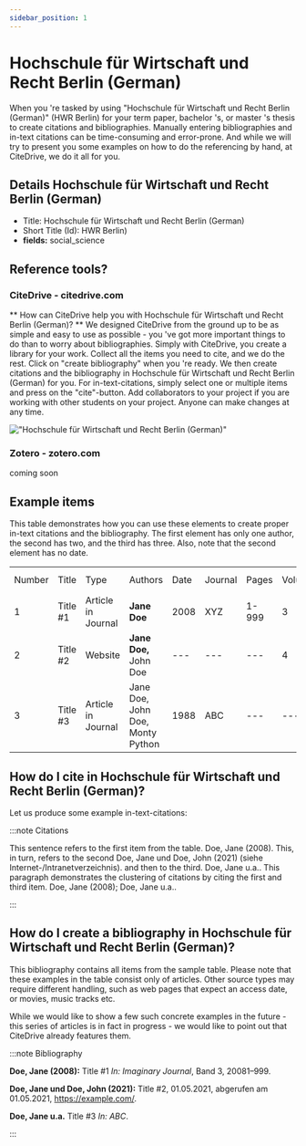```yaml
---
sidebar_position: 1
---
```


# Hochschule für Wirtschaft und Recht Berlin (German)

When you 're tasked by using "Hochschule für Wirtschaft und Recht Berlin (German)" (HWR Berlin) for your term paper, bachelor 's, or master 's thesis to create citations and bibliographies.
Manually entering bibliographies and in-text citations can be time-consuming and error-prone. And while we will try to present you some examples on how to do the referencing by hand, at CiteDrive, we do it all for you.

## Details  Hochschule für Wirtschaft und Recht Berlin (German)
* Title: Hochschule für Wirtschaft und Recht Berlin (German)
* Short Title (Id): HWR Berlin)
* **fields:** social_science

## Reference tools?
### CiteDrive - citedrive.com
** How can CiteDrive help you with Hochschule für Wirtschaft und Recht Berlin (German)? **
We designed CiteDrive from the ground up to be as simple and easy to use as possible - you 've got more important things to do than to worry about bibliographies. Simply with CiteDrive, you create a library for your work. Collect all the items you need to cite, and we do the rest. Click on "create bibliography" when you 're ready. We then create citations and the bibliography in Hochschule für Wirtschaft und Recht Berlin (German) for you. For in-text-citations, simply select one or multiple items and press on the "cite"-button. Add collaborators to your project if you are working with other students on your project. Anyone can make changes at any time.


!["Hochschule für Wirtschaft und Recht Berlin (German)"](images/hochschule-fur-wirtschaft-und-recht-berlin-german.svg "Choose Hochschule für Wirtschaft und Recht Berlin (German) in the CiteDrive App")

### Zotero - zotero.com

coming soon

## Example items

This table demonstrates how you can use these elements to create proper in-text citations and the bibliography. The first element has only one author, the second has two, and the third has three. Also, note that the second element has no date.


<table>
  <tr>
   <td>Number
   </td>
   <td>Title
   </td>
   <td>Type
   </td>
   <td>Authors
   </td>
   <td>Date
   </td>
   <td>Journal
   </td>
   <td>Pages
   </td>
   <td>Volume
   </td>
   <td>Issue
   </td>
   <td>Access Date
   </td>
  </tr>
  <tr>
   <td>1
   </td>
   <td>Title #1
   </td>
   <td>Article in Journal
   </td>
   <td><strong>Jane Doe</strong>
   </td>
   <td>2008
   </td>
   <td>XYZ
   </td>
   <td>1-999
   </td>
   <td>3
   </td>
   <td>2
   </td>
   <td>--
   </td>
  </tr>
  <tr>
   <td>
2
   </td>
   <td>Title #2
   </td>
   <td>Website
   </td>
   <td><strong>Jane Doe, </strong>John Doe
   </td>
   <td>---
   </td>
   <td>---
   </td>
   <td>---
   </td>
   <td>4
   </td>
   <td>---
   </td>
   <td>2020-05-01
   </td>
  </tr>
  <tr>
   <td>3
   </td>
   <td>Title #3
   </td>
   <td>Article in Journal
   </td>
   <td>Jane Doe, John Doe, Monty Python
   </td>
   <td>1988
   </td>
   <td>ABC
   </td>
   <td>---
   </td>
   <td>---
   </td>
   <td>16
   </td>
   <td>---
   </td>
  </tr>
</table>



## How do I cite in  Hochschule für Wirtschaft und Recht Berlin (German)?

Let us produce some example in-text-citations:

:::note Citations


This sentence refers to the first item from the table. Doe, Jane (2008). This, in turn, refers to the second Doe, Jane und Doe, John  (2021) (siehe Internet-/Intranetverzeichnis).
and then to the third.  Doe, Jane u.a..
This paragraph demonstrates the clustering of citations by citing the first and third item. Doe, Jane (2008); Doe, Jane u.a..

:::

## How do I create a bibliography in Hochschule für Wirtschaft und Recht Berlin (German)?

This bibliography contains all items from the sample table. Please note that these examples in the table consist only of articles. Other source types may require different handling, such as web pages that expect an access date, or movies, music tracks etc.

While we would like to show a few such concrete examples in the future - this series of articles is in fact in progress - we would like to point out that CiteDrive already features them.

:::note Bibliography

<b>Doe, Jane (<b>2008</b>):</b> Title #1<i> In: </i><i>Imaginary Journal</i>, Band 3, 20081–999.

<b>Doe, Jane und Doe, John  (<b>2021</b>):</b> Title #2, 01.05.2021, abgerufen am 01.05.2021, https://example.com/.

<b>Doe, Jane u.a.</b> Title #3<i> In: </i><i>ABC</i>.



:::


        